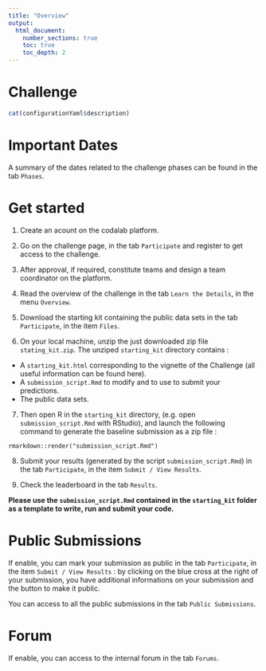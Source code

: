 ```yaml
---
title: "Overview"
output:
  html_document:
    number_sections: true
    toc: true
    toc_depth: 2
---
```


# Challenge

```r
cat(configurationYaml$description)
```

# Important Dates

A summary of the dates related to the challenge phases can be found in the tab `Phases`.

# Get started

1. Create an acount on the codalab platform.

2. Go on the challenge page, in the tab `Participate` and register to get access to the challenge.

3. After approval, if required, constitute teams and design a team coordinator on the platform.

4. Read the overview of the challenge in the tab `Learn the Details`, in the menu `Overview`.

5. Download the starting kit containing the public data sets in the tab `Participate`, in the item `Files`.

6. On your local machine, unzip the just downloaded zip file `stating_kit.zip`. 
The unziped `starting_kit` directory contains :
- A `starting_kit.html` corresponding to the vignette of the Challenge (all useful information can be found here).
- A `submission_script.Rmd` to modify and to use to submit your predictions.
- The public data sets.

7. Then open R in the `starting_kit` directory, (e.g. open `submission_script.Rmd` with RStudio), and launch the following command to generate the baseline submission as a zip file :
```
rmarkdown::render("submission_script.Rmd")
```

8. Submit your results (generated by the script `submission_script.Rmd`) in the tab `Participate`, in the item `Submit / View Results`.

9. Check the leaderboard in the tab `Results`.

**Please use the `submission_script.Rmd` contained in the `starting_kit` folder as a template to write, run and submit your code.**

# Public Submissions

If enable, you can mark your submission as public in the tab `Participate`, in the item `Submit / View Results` : by clicking on the blue cross at the right of your submission, you have additional informations on your submission and the button to make it public.

You can access to all the public submissions in the tab `Public Submissions`.

# Forum

If enable, you can access to the internal forum in the tab `Forums`.

